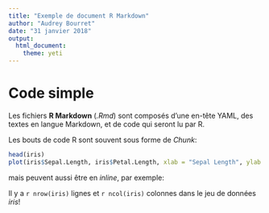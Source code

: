 ```yaml
---
title: "Exemple de document R Markdown"
author: "Audrey Bourret"
date: "31 janvier 2018"
output:
  html_document:
    theme: yeti
---
```


# Code simple

Les fichiers **R Markdown** (_.Rmd_) sont composés d'une en-tête YAML, des textes en langue Markdown, et de code qui seront lu par R.  

Les bouts de code R sont souvent sous forme de _Chunk_:

```r
head(iris)
plot(iris$Sepal.Length, iris$Petal.Length, xlab = "Sepal Length", ylab = "Petal Length")

````

mais peuvent aussi être en _inline_, par exemple:

Il y a `r nrow(iris)` lignes et `r ncol(iris)` colonnes dans le jeu de données _iris_!